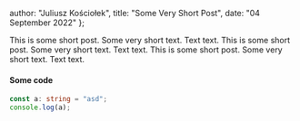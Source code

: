   author: "Juliusz Kościołek",
  title: "Some Very Short Post",
  date: "04 September 2022"
};

This is some short post. Some very short text. Text text. This is some short post. Some very short text. Text text. This is some short post. Some very short text. Text text.

#### Some code

```ts filename=test.ts
const a: string = "asd";
console.log(a);
```
